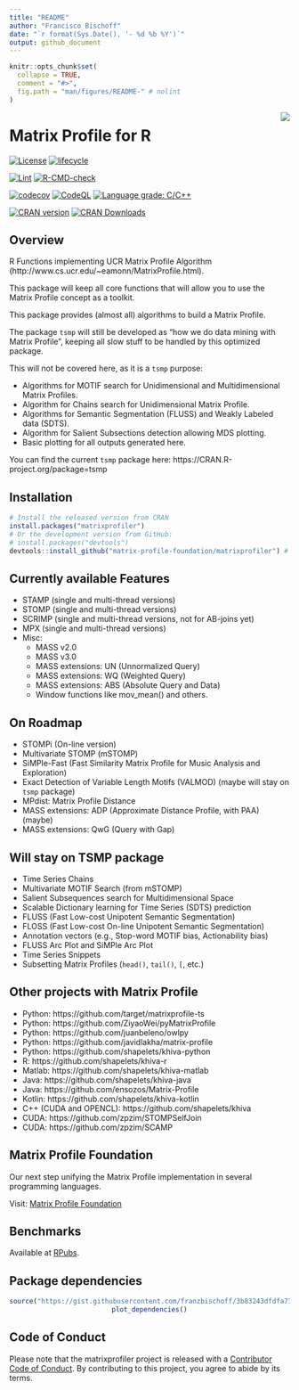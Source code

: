 ```yaml
---
title: "README"
author: "Francisco Bischoff"
date: "`r format(Sys.Date(), '- %d %b %Y')`"
output: github_document
---
```


<!-- README.md is generated from README.Rmd. Please edit that file -->

```r
knitr::opts_chunk$set(
  collapse = TRUE,
  comment = "#>",
  fig.path = "man/figures/README-" # nolint
)
```

<img src="man/figures/logo.png" align="right" style="float:right;"/>

# Matrix Profile for R

<!-- badges: start -->

[![License](https://img.shields.io/badge/License-GPL--3.0-green.svg)](https://choosealicense.com/licenses/gpl-3.0/)
[![lifecycle](https://img.shields.io/badge/lifecycle-stable-green.svg)](https://lifecycle.r-lib.org/articles/stages.html)

[![Lint](https://github.com/matrix-profile-foundation/matrixprofiler/workflows/Lint/badge.svg?branch=main)](https://github.com/jimhester/lintr)
[![R-CMD-check](https://github.com/matrix-profile-foundation/matrixprofiler/workflows/R-CMD-check/badge.svg?branch=main)](https://r-pkgs.org/r-cmd-check.html)

[![codecov](https://codecov.io/gh/matrix-profile-foundation/matrixprofiler/branch/main/graph/badge.svg?token=w7AmbwhNvn)](https://codecov.io/gh/matrix-profile-foundation/matrixprofiler)
[![CodeQL](https://github.com/matrix-profile-foundation/matrixprofiler/workflows/CodeQL/badge.svg?branch=main)](https://github.com/github/codeql-action/)
[![Language grade: C/C++](https://img.shields.io/lgtm/grade/cpp/g/matrix-profile-foundation/matrixprofiler.svg?logo=lgtm&logoWidth=18)](https://lgtm.com/projects/g/matrix-profile-foundation/matrixprofiler/context:cpp)

[![CRAN version](http://www.r-pkg.org/badges/version/matrixprofiler)](https://cran.r-project.org/package=matrixprofiler)
[![CRAN Downloads](https://cranlogs.r-pkg.org/badges/matrixprofiler)](https://cran.r-project.org/package=matrixprofiler)

<!-- badges: end -->

## Overview

R Functions implementing UCR Matrix Profile Algorithm (http://www.cs.ucr.edu/~eamonn/MatrixProfile.html).

This package will keep all core functions that will allow you to use the Matrix Profile concept as a toolkit.

This package provides (almost all) algorithms to build a Matrix Profile.

The package `tsmp` will still be developed as "how we do data mining with Matrix Profile", keeping all slow stuff to
be handled by this optimized package.

This will not be covered here, as it is a `tsmp` purpose:

* Algorithms for MOTIF search for Unidimensional and Multidimensional Matrix Profiles.
* Algorithm for Chains search for Unidimensional Matrix Profile.
* Algorithms for Semantic Segmentation (FLUSS) and Weakly Labeled data (SDTS).
* Algorithm for Salient Subsections detection allowing MDS plotting.
* Basic plotting for all outputs generated here.

You can find the current `tsmp` package here: https://CRAN.R-project.org/package=tsmp

## Installation

```r
# Install the released version from CRAN
install.packages("matrixprofiler")
# Or the development version from GitHub:
# install.packages("devtools")
devtools::install_github("matrix-profile-foundation/matrixprofiler") # nolint
```

## Currently available Features

* STAMP (single and multi-thread versions)
* STOMP (single and multi-thread versions)
* SCRIMP (single and multi-thread versions, not for AB-joins yet)
* MPX (single and multi-thread versions)
* Misc:
  * MASS v2.0
  * MASS v3.0
  * MASS extensions: UN (Unnormalized Query)
  * MASS extensions: WQ (Weighted Query)
  * MASS extensions: ABS (Absolute Query and Data)
  * Window functions like mov_mean() and others.

## On Roadmap

* STOMPi (On-line version)
* Multivariate STOMP (mSTOMP)
* SiMPle-Fast (Fast Similarity Matrix Profile for Music Analysis and Exploration)
* Exact Detection of Variable Length Motifs (VALMOD) (maybe will stay on `tsmp` package)
* MPdist: Matrix Profile Distance
* MASS extensions: ADP (Approximate Distance Profile, with PAA) (maybe)
* MASS extensions: QwG (Query with Gap)


## Will stay on TSMP package

* Time Series Chains
* Multivariate MOTIF Search (from mSTOMP)
* Salient Subsequences search for Multidimensional Space
* Scalable Dictionary learning for Time Series (SDTS) prediction
* FLUSS (Fast Low-cost Unipotent Semantic Segmentation)
* FLOSS (Fast Low-cost On-line Unipotent Semantic Segmentation)
* Annotation vectors (e.g., Stop-word MOTIF bias, Actionability bias)
* FLUSS Arc Plot and SiMPle Arc Plot
* Time Series Snippets
* Subsetting Matrix Profiles (`head()`, `tail()`, `[`, etc.)

## Other projects with Matrix Profile

* Python: https://github.com/target/matrixprofile-ts
* Python: https://github.com/ZiyaoWei/pyMatrixProfile
* Python: https://github.com/juanbeleno/owlpy
* Python: https://github.com/javidlakha/matrix-profile
* Python: https://github.com/shapelets/khiva-python
* R: https://github.com/shapelets/khiva-r
* Matlab: https://github.com/shapelets/khiva-matlab
* Java: https://github.com/shapelets/khiva-java
* Java: https://github.com/ensozos/Matrix-Profile
* Kotlin: https://github.com/shapelets/khiva-kotlin
* C++ (CUDA and OPENCL): https://github.com/shapelets/khiva
* CUDA: https://github.com/zpzim/STOMPSelfJoin
* CUDA: https://github.com/zpzim/SCAMP

## Matrix Profile Foundation

Our next step unifying the Matrix Profile implementation in several programming languages.

Visit: [Matrix Profile Foundation](https://matrixprofile.org)


## Benchmarks

Available at [RPubs](https://rpubs.com/franzbischoff/matrixprofiler).

## Package dependencies

<center>

```r
source("https://gist.githubusercontent.com/franzbischoff/3b83243dfdfa73e459935112f3f783e3/raw/239548243f984843b3a87d8cc82f99395a8ed26e/plot_dependencies.R") # nolint
plot_dependencies()
```

</center>

## Code of Conduct

Please note that the matrixprofiler project is released with a [Contributor Code of Conduct](https://contributor-covenant.org/version/2/0/CODE_OF_CONDUCT.html).
By contributing to this project, you agree to abide by its terms.
